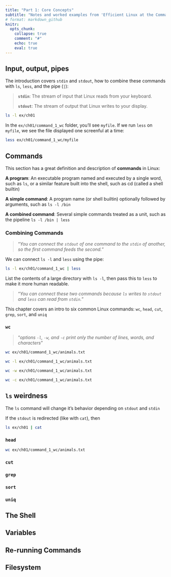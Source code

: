 ```yaml
---
title: "Part 1: Core Concepts"
subtitle: "Notes and worked examples from 'Efficient Linux at the Command Line'"
# format: markdown_github
knitr:
  opts_chunk: 
    collapse: true
    comment: "#"
    echo: true
    eval: true
---
```


## Input, output, pipes

The introduction covers `stdin` and `stdout`, how to combine these commands with `ls`, `less`, and the pipe (`|`):

> **`stdin`**: The stream of input that Linux reads from your keyboard.
>
> **`stdout`**: The stream of output that Linux writes to your display. 

```bash
ls -l ex/ch01
```

In the `ex/ch01/command_1_wc` folder, you'll see `myfile`. If we run `less` on `myfile`, we see the file displayed one screenful at a time:

```bash
less ex/ch01/command_1_wc/myfile
```

## Commands 

This section has a great definition and description of **commands** in Linux: 

**A program**: An executable program named and executed by a single word, such as `ls`, or a similar feature built into the shell, such as cd (called a shell builtin)

**A simple command**: A program name (or shell builtin) optionally followed by arguments, such as `ls -l /bin`

**A combined command**: Several simple commands treated as a unit, such as the pipeline `ls -l /bin | less`

### Combining Commands 

> "*You can connect the `stdout` of one command to the `stdin` of another, so the first command feeds the second.*"

We can connect `ls -l` and `less` using the pipe: 

```bash
ls -l ex/ch01/command_1_wc | less
```

List the contents of a large directory with `ls -l`, then pass this to `less` to make it more human readable.

> "*You can connect these two commands because `ls` writes to `stdout` and `less` can read from `stdin`.*"

This chapter covers an intro to six common Linux commands: `wc`, `head`, `cut`, `grep`, `sort`, and `uniq`

### `wc`

> "*options `-l`, `-w`, and `-c` print only the number of lines, words, and characters*"

```bash
wc ex/ch01/command_1_wc/animals.txt
```

```bash
wc -l ex/ch01/command_1_wc/animals.txt
```

```bash
wc -w ex/ch01/command_1_wc/animals.txt
```

```bash
wc -c ex/ch01/command_1_wc/animals.txt
```

## `ls` weirdness

The `ls` command will change it's behavior depending on `stdout` and `stdin`

If the `stdout` is redirected (like with `cat`), then 

```bash
ls ex/ch01 | cat
```

### `head`

```bash
wc ex/ch01/command_1_wc/animals.txt
```

### `cut`

### `grep`

### `sort`

### `uniq`


## The Shell

## Variables 

## Re-running Commands 

## Filesystem